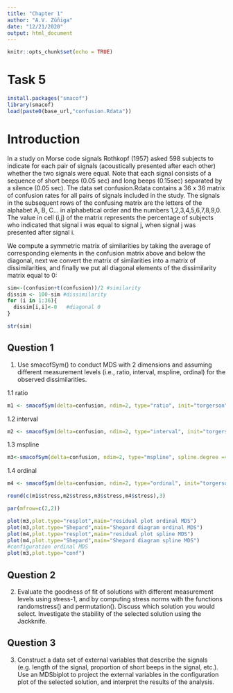 ```yaml
---
title: "Chapter 1"
author: "A.V. Zúñiga"
date: "12/21/2020"
output: html_document
---
```


```r
knitr::opts_chunk$set(echo = TRUE)
```

# Task 5
```r
install.packages("smacof")
library(smacof)
load(paste0(base_url,"confusion.Rdata"))
```

# Introduction
In a study on Morse code signals Rothkopf (1957) asked 598 subjects to indicate for each pair of signals (acoustically presented after each other) whether the two signals were equal.
Note that each signal consists of a sequence of short beeps (0.05 sec) and long beeps (0.15sec) separated by a silence (0.05 sec).
The data set confusion.Rdata contains a 36 x 36 matrix of confusion rates for all pairs of signals included in the study. The signals in the subsequent rows of the confusing matrix are the letters of the alphabet A, B, C… in alphabetical order and the numbers 1,2,3,4,5,6,7,8,9,0.
The value in cell (i,j) of the matrix represents the percentage of subjects who indicated that signal i was equal to signal j, when signal j was presented after signal i.
 
We compute a symmetric matrix of similarities by taking the average of corresponding elements in the confusion matrix above and below the diagonal, next we convert the matrix of similarities into a matrix of dissimilarities, and finally we put all diagonal elements of the dissimilarity matrix equal to 0:

```r
sim<-(confusion+t(confusion))/2 #similarity
dissim <- 100-sim #dissimilarity
for (i in 1:36){
  dissim[i,i]<-0   #diagonal 0
} 

str(sim) 
```


## Question 1 
1. Use smacofSym() to conduct MDS with 2 dimensions and assuming different
measurement levels (i.e., ratio, interval, mspline, ordinal) for the observed
dissimilarities.

1.1 ratio
```r
m1 <- smacofSym(delta=confusion, ndim=2, type="ratio", init="torgerson")

```
1.2 interval 
```r
m2 <- smacofSym(delta=confusion, ndim=2, type="interval", init="torgerson")
```

1.3 mspline
```r
m3<-smacofSym(delta=confusion, ndim=2, type="mspline", spline.degree =4, spline.intKnots = 4, init="torgerson")
```

1.4 ordinal
```r
m4 <- smacofSym(delta=confusion, ndim=2, type="ordinal", init="torgerson")

round(c(m1$stress,m2$stress,m3$stress,m4$stress),3)

par(mfrow=c(2,2))

plot(m3,plot.type="resplot",main="residual plot ordinal MDS")
plot(m3,plot.type="Shepard",main="Shepard diagram ordinal MDS")
plot(m4,plot.type="resplot",main="residual plot spline MDS")
plot(m4,plot.type="Shepard",main="Shepard diagram spline MDS")
#configuration ordinal MDS
plot(m3,plot.type="conf")

```

## Question 2
2. Evaluate the goodness of fit of solutions with different measurement levels using stress-1, and by computing stress norms with the functions randomstress() and permutation(). Discuss which solution you would select. Investigate the stability of the selected solution using the Jackknife.




## Question 3

3. Construct a data set of external variables that describe the signals (e.g. length of the signal, proportion of short beeps in the signal, etc.). Use an MDSbiplot to project the external variables in the configuration plot of the selected solution, and interpret the results of the analysis. 



